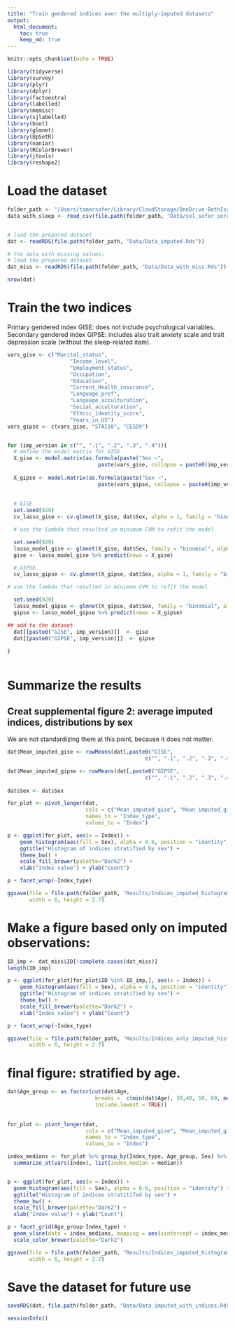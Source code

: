 ```yaml
---
title: "Train gendered indices over the multiply-imputed datasets"
output: 
  html_document:
    toc: true
    keep_md: true
---
```


```r
knitr::opts_chunk$set(echo = TRUE)
```

```r
library(tidyverse)
library(survey)
library(plyr)
library(dplyr)
library(factoextra)
library(labelled)
library(memisc)
library(sjlabelled)
library(boot)
library(glmnet)
library(UpSetR)
library(naniar)
library(RColorBrewer)
library(jtools)
library(reshape2)
```

# Load the dataset

```r
folder_path <- "/Users/tamarsofer/Library/CloudStorage/OneDrive-BethIsraelLaheyHealth/Ongoing_papers/2022_gendered_indices/"
data_with_sleep <- read_csv(file.path(folder_path, "Data/sol_sofer_sorajja_joon_covariates_20220810.csv"))


# load the prepared dataset
dat <- readRDS(file.path(folder_path, "Data/Data_imputed.Rds"))

# the data with missing values:
# load the prepared dataset
dat_miss <- readRDS(file.path(folder_path, "Data/Data_with_miss.Rds"))

nrow(dat)
```

# Train the two indices
Primary gendered index GISE: does not include psychological variables. Secondary gendered index GIPSE: includes also trait anxiety scale and trait depression scale (without the sleep-related item).



```r
vars_gise <- c("Marital_status",
                    "Income_level", 
                    "Employment_status",
                    "Occupation", 
                    "Education", 
                    "Current_Health_insurance", 
                    "Language_pref", 
                    "Language_acculturation", 
                    "Social_acculturation", 
                    "Ethnic_identity_score", 
                    "Years_in_US")
vars_gipse <- c(vars_gise, "STAI10", "CESD9")


for (imp_version in c("", ".1", ".2", ".3", ".4")){
  # define the model matrix for GISE 
  X_gise <- model.matrix(as.formula(paste("Sex ~",
                             paste(vars_gise, collapse = paste0(imp_version,"+")))), dat)
  
  X_gipse <- model.matrix(as.formula(paste("Sex ~",
                             paste(vars_gipse, collapse = paste0(imp_version,"+")))), dat)
                             
        
  # GISE
  set.seed(929)
  cv_lasso_gise <- cv.glmnet(X_gise, dat$Sex, alpha = 1, family = "binomial", nfolds = 5)

  # use the lambda that resulted in minimum CVM to refit the model

  set.seed(929)
  lasso_model_gise <- glmnet(X_gise, dat$Sex, family = "binomial", alpha = 1, lambda = cv_lasso_gise$lambda.min)
  gise <- lasso_model_gise %>% predict(newx = X_gise)

  # GIPSE
  cv_lasso_gipse <- cv.glmnet(X_gipse, dat$Sex, alpha = 1, family = "binomial", nfolds = 5)

# use the lambda that resulted in minimum CVM to refit the model

  set.seed(929)
  lasso_model_gipse <- glmnet(X_gipse, dat$Sex, family = "binomial", alpha = 1, lambda = cv_lasso_gipse$lambda.min)
  gipse <- lasso_model_gipse %>% predict(newx = X_gipse)

## add to the dataset
  dat[[paste0("GISE", imp_version)]]  <- gise
  dat[[paste0("GIPSE", imp_version)]]  <- gipse
             
}



```

# Summarize the results


## Creat supplemental figure 2: average imputed indices, distributions by sex

We are not standardizing them at this point, because it does not matter. 

```r
dat$Mean_imputed_gise <- rowMeans(dat[,paste0("GISE", 
                                            c("", ".1", ".2", ".3", ".4"))])

dat$Mean_imputed_gipse <- rowMeans(dat[,paste0("GIPSE", 
                                            c("", ".1", ".2", ".3", ".4"))])
                                            
dat$Sex <- dat$Sex                                            

for_plot <- pivot_longer(dat, 
                         cols = c("Mean_imputed_gise", "Mean_imputed_gipse"), 
                         names_to = "Index_type", 
                         values_to = "Index")

p <- ggplot(for_plot, aes(x = Index)) + 
    geom_histogram(aes(fill = Sex), alpha = 0.6, position = "identity") +
    ggtitle("Histogram of indices stratified by sex") + 
    theme_bw() + 
    scale_fill_brewer(palette="Dark2") + 
    xlab("Index value") + ylab("Count") 

p + facet_wrap(~Index_type)

ggsave(file = file.path(folder_path, "Results/Indices_imputed_histograms.pdf"), 
       width = 6, height = 2.7)
```

# Make a figure based only on imputed observations:

```r
ID_imp <- dat_miss$ID[!complete.cases(dat_miss)]
length(ID_imp)

p <- ggplot(for_plot[for_plot$ID %in% ID_imp,], aes(x = Index)) + 
    geom_histogram(aes(fill = Sex), alpha = 0.6, position = "identity") +
    ggtitle("Histogram of indices stratified by sex") + 
    theme_bw() + 
    scale_fill_brewer(palette="Dark2") + 
    xlab("Index value") + ylab("Count") 

p + facet_wrap(~Index_type)

ggsave(file = file.path(folder_path, "Results/Indices_only_imputed_histograms.pdf"), 
       width = 6, height = 2.7)
```


# final figure: stratified by age. 

```r

dat$Age_group <- as.factor(cut(dat$Age, 
                            breaks =  c(min(dat$Age), 30,40, 50, 60, max(dat$Age)), 
                            include.lowest = TRUE))
                            
                            
for_plot <- pivot_longer(dat, 
                         cols = c("Mean_imputed_gise", "Mean_imputed_gipse"), 
                         names_to = "Index_type", 
                         values_to = "Index")

index_medians <- for_plot %>% group_by(Index_type, Age_group, Sex) %>% 
  summarize_at(vars(Index), list(index_median = median)) 


p <- ggplot(for_plot, aes(x = Index)) + 
  geom_histogram(aes(fill = Sex), alpha = 0.6, position = "identity") +
  ggtitle("Histogram of indices stratitifed by sex") + 
  theme_bw() + 
  scale_fill_brewer(palette="Dark2") + 
  xlab("Index value") + ylab("Count") 

p + facet_grid(Age_group~Index_type) + 
  geom_vline(data = index_medians, mapping = aes(xintercept = index_median, color = Sex)) + 
  scale_color_brewer(palette="Dark2")

ggsave(file = file.path(folder_path, "Results/Indices_imputed_histograms_by_age.pdf"), 
       width = 6, height = 2.7)
```


# Save the dataset for future use

```r
saveRDS(dat, file.path(folder_path, "Data/Data_imputed_with_indices.Rds"))

```

```r
sessionInfo()
```